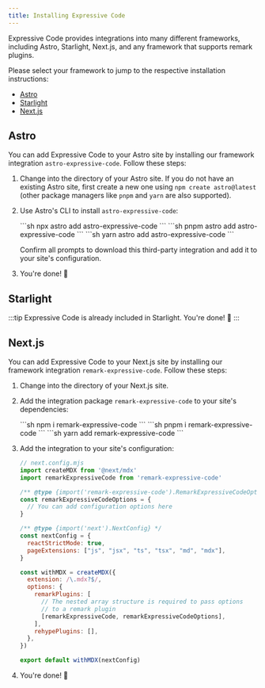 ```yaml
---
title: Installing Expressive Code
---
```



Expressive Code provides integrations into many different frameworks, including Astro, Starlight, Next.js, and any framework that supports remark plugins.

Please select your framework to jump to the respective installation instructions:

- [Astro](#astro)
- [Starlight](#starlight)
- [Next.js](#nextjs)

## Astro

You can add Expressive Code to your Astro site by installing our framework integration `astro-expressive-code`. Follow these steps:

1. Change into the directory of your Astro site. If you do not have an existing Astro site, first create a new one using `npm create astro@latest` (other package managers like `pnpm` and `yarn` are also supported).

2. Use Astro's CLI to install `astro-expressive-code`:

    <Tabs>
      <TabItem label="npm">
      ```sh
      npx astro add astro-expressive-code
      ```
      </TabItem>
      <TabItem label="pnpm">
      ```sh
      pnpm astro add astro-expressive-code
      ```
      </TabItem>
      <TabItem label="yarn">
      ```sh
      yarn astro add astro-expressive-code
      ```
      </TabItem>
    </Tabs>

    Confirm all prompts to download this third-party integration and add it to your site's configuration.

3. You're done! 🎉

## Starlight

:::tip
Expressive Code is already included in Starlight. You're done! 🎉
:::

## Next.js

You can add Expressive Code to your Next.js site by installing our framework integration `remark-expressive-code`. Follow these steps:

1. Change into the directory of your Next.js site.

2. Add the integration package `remark-expressive-code` to your site's dependencies:

    <Tabs>
      <TabItem label="npm">
      ```sh
      npm i remark-expressive-code
      ```
      </TabItem>
      <TabItem label="pnpm">
      ```sh
      pnpm i remark-expressive-code
      ```
      </TabItem>
      <TabItem label="yarn">
      ```sh
      yarn add remark-expressive-code
      ```
      </TabItem>
    </Tabs>

3. Add the integration to your site's configuration:

    ```js ins={3, 5-8, 19-23}
    // next.config.mjs
    import createMDX from '@next/mdx'
    import remarkExpressiveCode from 'remark-expressive-code'

    /** @type {import('remark-expressive-code').RemarkExpressiveCodeOptions} */
    const remarkExpressiveCodeOptions = {
      // You can add configuration options here
    }

    /** @type {import('next').NextConfig} */
    const nextConfig = {
      reactStrictMode: true,
      pageExtensions: ["js", "jsx", "ts", "tsx", "md", "mdx"],
    }

    const withMDX = createMDX({
      extension: /\.mdx?$/,
      options: {
        remarkPlugins: [
          // The nested array structure is required to pass options
          // to a remark plugin
          [remarkExpressiveCode, remarkExpressiveCodeOptions],
        ],
        rehypePlugins: [],
      },
    })

    export default withMDX(nextConfig)
    ```

4. You're done! 🎉
